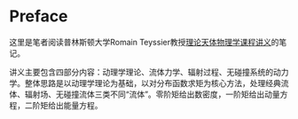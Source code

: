 # Preface {.unnumbered}

这里是笔者阅读普林斯顿大学Romain Teyssier教授[理论天体物理学课程讲义](https://www.astro.princeton.edu/~rt3504/teaching.html)的笔记。

讲义主要包含四部分内容：动理学理论、流体力学、辐射过程、无碰撞系统的动力学。整体思路是以动理学理论为基础，以对分布函数求矩为核心方法，处理经典流体、辐射场、无碰撞流体三类不同“流体”。零阶矩给出数密度，一阶矩给出动量方程，二阶矩给出能量方程。


